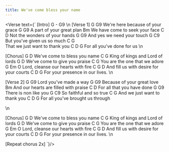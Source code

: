 ```yaml
---
title: We've come bless your name
---
```



<Verse text={`
[Intro]
G  - G9 
\n
[Verse 1]
G						   G9
We're here because of your grace
G					 G9
A part of your great plan
		Bm
We have come to seek your face
		C				D
Not the wonders of your hands
G					 G9
And yes we need your touch
G					   C9
But you've given us so much
	 C				 G		
That we just want to thank you
	C		   D		G
For all you've done for us
\n

[Chorus]
G						D
We've come to bless you name
C				  G
King of kings and Lord of lords
G					   D
We've come to give you praise
C					 G
You are the one that we adore
G		Em
O Lord, cleanse our hearts with fire
	C			  G				 D
And fill us with desire for your courts
		 C		  D		 G
For your presence in our lives.
\n

[Verse 2]
G				   G9
Lord you've made a way
G					  G9
Because of your great love
		Bm
And our hearts are filled with praise
C					  D
For all that you have done
G				  G9
There is non like you
	G			   C9
So faithful and so true
	C				G
And we just want to thank you
	C		   D		  G
For all you've brought us through

\n

[Chorus]
G						D
We've come to bless you name
C				  G
King of kings and Lord of lords
G					   D
We've come to give you praise
C					 G
You are the one that we adore
G		Em
O Lord, cleanse our hearts with fire
	C			  G				 D
And fill us with desire for your courts
		 C		  D		 G
For your presence in our lives.
\n

[Repeat chorus 2x]
`}/>
